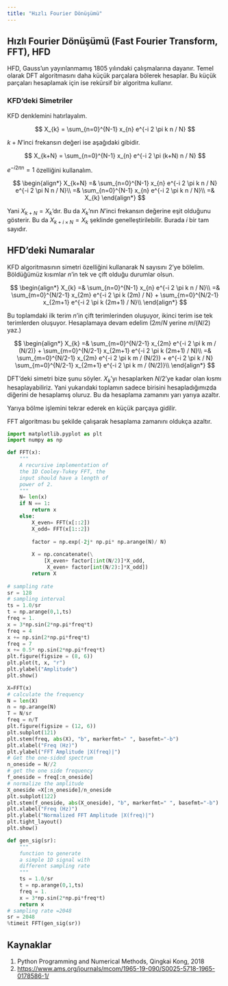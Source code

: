 ```yaml
---
title: "Hızlı Fourier Dönüşümü"
---
```


## Hızlı Fourier Dönüşümü (Fast Fourier Transform, FFT), HFD

HFD, Gauss'un yayınlanmamış 1805 yılındaki çalışmalarına dayanır. Temel olarak DFT algoritmasını daha küçük parçalara bölerek hesaplar. Bu küçük parçaları hesaplamak için ise rekürsif bir algoritma kullanır.

### KFD'deki Simetriler

KFD denklemini hatırlayalım.

$$
X_{k} = \sum_{n=0}^{N-1} x_{n} e^{-i 2 \pi k n / N}
$$

$k+N$'inci frekansın değeri ise aşağıdaki gibidir.

$$
X_{k+N} = \sum_{n=0}^{N-1} x_{n} e^{-i 2 \pi (k+N) n / N}
$$

$e^{-i2\pi n}=1$ özelliğini kullanalım.

$$
\begin{align*}
X_{k+N} =& \sum_{n=0}^{N-1} x_{n} e^{-i 2 \pi k n / N} e^{-i 2 \pi N n / N}\\
=& \sum_{n=0}^{N-1} x_{n} e^{-i 2 \pi k n / N}\\
=& X_{k}
\end{align*}
$$

Yani $X_{k+N}=X_{k}$'dır. Bu da $X_{k}$'nın $N$'inci frekansın değerine eşit olduğunu gösterir. Bu da $X_{k+i\times N}=X_{k}$ şeklinde genelleştirilebilir. Burada $i$ bir tam sayıdır.

## HFD'deki Numaralar

KFD algoritmasının simetri özelliğini kullanarak N sayısını 2'ye bölelim. Böldüğümüz kısımlar $n$'in tek ve çift olduğu durumlar olsun.

$$
\begin{align*}
X_{k} =& \sum_{n=0}^{N-1} x_{n} e^{-i 2 \pi k n / N}\\
=& \sum_{m=0}^{N/2-1} x_{2m} e^{-i 2 \pi k (2m) / N} + \sum_{m=0}^{N/2-1} x_{2m+1} e^{-i 2 \pi k (2m+1) / N}\\
\end{align*}
$$

Bu toplamdaki ilk terim $n$'in çift terimlerinden oluşuyor, ikinci terim ise tek terimlerden oluşuyor. Hesaplamaya devam edelim ($2m/N$ yerine $m/(N/2)$ yaz.)

$$
\begin{align*}
X_{k} =& \sum_{m=0}^{N/2-1} x_{2m} e^{-i 2 \pi k m / (N/2)} + \sum_{m=0}^{N/2-1} x_{2m+1} e^{-i 2 \pi k (2m+1) / N}\\
=& \sum_{m=0}^{N/2-1} x_{2m} e^{-i 2 \pi k m / (N/2)} + e^{-i 2 \pi k / N} \sum_{m=0}^{N/2-1} x_{2m+1} e^{-i 2 \pi k m / (N/2)}\\
\end{align*}
$$

DFT'deki simetri bize şunu söyler. $X_{k}$'yı hesaplarken $N/2$'ye kadar olan kısmı hesaplayabiliriz. Yani yukarıdaki toplamın sadece birisini hesapladığımızda diğerini de hesaplamış oluruz. Bu da hesaplama zamanını yarı yarıya azaltır.

Yarıya bölme işlemini tekrar ederek en küçük parçaya gidilir.

FFT algoritması bu şekilde çalışarak hesaplama zamanını oldukça azaltır.

```python
import matplotlib.pyplot as plt
import numpy as np

def FFT(x):
    """
    A recursive implementation of
    the 1D Cooley-Tukey FFT, the
    input should have a length of
    power of 2.
    """
    N= len(x)
    if N == 1:
        return x
    else:
        X_even= FFT(x[::2])
        X_odd= FFT(x[1::2])
        
        factor = np.exp(-2j* np.pi* np.arange(N)/ N)
        
        X = np.concatenate(\
            [X_even+ factor[:int(N/2)]*X_odd,
             X_even+ factor[int(N/2):]*X_odd])
        return X
    
# sampling rate
sr = 128
# sampling interval
ts = 1.0/sr
t = np.arange(0,1,ts)
freq = 1.
x = 3*np.sin(2*np.pi*freq*t)
freq = 4
x += np.sin(2*np.pi*freq*t)
freq = 7
x += 0.5* np.sin(2*np.pi*freq*t)
plt.figure(figsize = (8, 6))
plt.plot(t, x, "r")
plt.ylabel("Amplitude")
plt.show()

X=FFT(x)
# calculate the frequency
N = len(X)
n = np.arange(N)
T = N/sr
freq = n/T
plt.figure(figsize = (12, 6))
plt.subplot(121)
plt.stem(freq, abs(X), "b", markerfmt=" ", basefmt="-b")
plt.xlabel("Freq (Hz)")
plt.ylabel("FFT Amplitude |X(freq)|")
# Get the one-sided spectrum
n_oneside = N//2
# get the one side frequency
f_oneside = freq[:n_oneside]
# normalize the amplitude
X_oneside =X[:n_oneside]/n_oneside
plt.subplot(122)
plt.stem(f_oneside, abs(X_oneside), "b", markerfmt=" ", basefmt="-b")
plt.xlabel("Freq (Hz)")
plt.ylabel("Normalized FFT Amplitude |X(freq)|")
plt.tight_layout()
plt.show()

def gen_sig(sr):
    """
    function to generate
    a simple 1D signal with
    different sampling rate
    """
    ts = 1.0/sr
    t = np.arange(0,1,ts)
    freq = 1.
    x = 3*np.sin(2*np.pi*freq*t)
    return x
# sampling rate =2048
sr = 2048
%timeit FFT(gen_sig(sr))
```

## Kaynaklar

1. Python Programming and Numerical Methods, Qingkai Kong, 2018
2. <https://www.ams.org/journals/mcom/1965-19-090/S0025-5718-1965-0178586-1/>